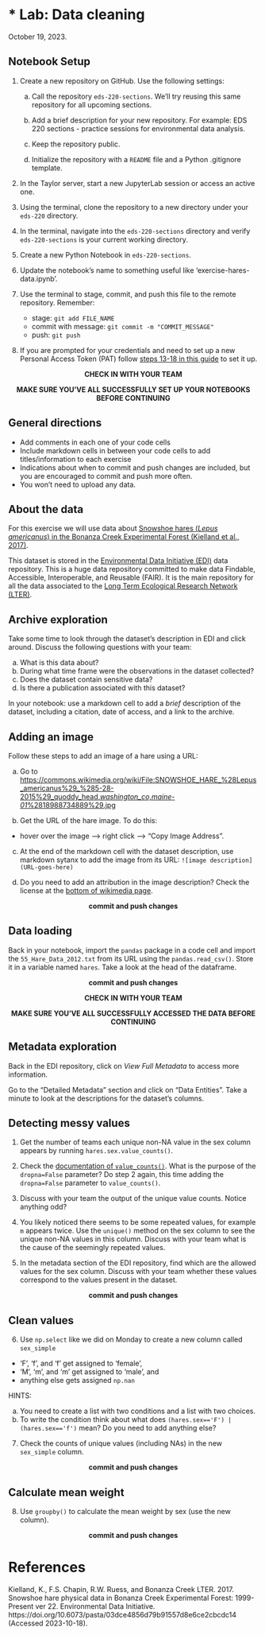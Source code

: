# * Lab: Data cleaning

October 19, 2023.

<!-- include description and goals -->

:::{.callout-tip}
## Notebook Setup
1. Create a new repository on GitHub. Use the following settings:

    a. Call the repository `eds-220-sections`. We'll try reusing this same repository for all upcoming sections.

    b. Add a brief description for your new repository. For example: EDS 220 sections - practice sessions for environmental data analysis.

    c. Keep the repository public.

    d. Initialize the repository with a `README` file and a Python .gitignore template.

<!--
2. Add your repository's URL and your GitHub username to [this spreadsheet](https://docs.google.com/spreadsheets/d/1VPEIU0PSHs90cwD_RiIhY6swEBSMR-6MmTmM_toykvM/edit?usp=sharing). Names or ordered alphabetically by surname. We won't grade these, it's just for keeping track. 
-->

2. In the Taylor server, start a new JupyterLab session or access an active one.

3. Using the terminal, clone the repository to a new directory under your `eds-220` directory.

4. In the terminal, navigate into the `eds-220-sections` directory and verify `eds-220-sections` is your current working directory.

5. Create a new Python Notebook in `eds-220-sections`. 

6. Update the notebook's name to something useful like 'exercise-hares-data.ipynb'.

7. Use the terminal to stage, commit, and push this file to the remote repository. Remember:
    - stage: `git add FILE_NAME`
    - commit with message: `git commit -m "COMMIT_MESSAGE"`
    - push: `git push`

8. If you are prompted for your credentials and need to set up a new Personal Access Token (PAT) follow [steps 13-18 in this guide](https://docs.google.com/document/d/1Pk6_rUDdFjdGg-YVo9Cl8ET3iDsYahyaP0VMRD4UHUk/edit?usp=sharing/) to set it up.


<p style="text-align: center;">
**CHECK IN WITH YOUR TEAM** 
</p>
<p style="text-align: center;">
**MAKE SURE YOU'VE ALL SUCCESSFULLY SET UP YOUR NOTEBOOKS BEFORE CONTINUING**
</p>

:::


:::{.callout-note}
## General directions
- Add comments in each one of your code cells 
- Include markdown cells in between your code cells to add titles/information to each exercise
- Indications about when to commit and push changes are included, but you are encouraged to commit and push more often. 
- You won't need to upload any data.
:::

:::{.callout-note}
## About the data

For this exercise we will use data about [Snowshoe hares (*Lepus americanus*) in the Bonanza Creek Experimental Forest (Kielland et al., 2017)](https://portal.edirepository.org/nis/mapbrowse?packageid=knb-lter-bnz.55.22). 

This dataset is stored in the [Environmental Data Initiative (EDI)](https://edirepository.org) data repository. This is a huge data repository committed to make data Findable, Accessible, Interoperable, and Reusable (FAIR). 
It is the main repository for all the data associated to the [Long Term Ecological Research Network (LTER)](https://lternet.edu).

:::

## Archive exploration
Take some time to look through the dataset's description in EDI and click around. Discuss the following questions with your team:

a. What is this data about?
b. During what time frame were the observations in the dataset collected?
c. Does the dataset contain sensitive data?
d. Is there a publication associated with this dataset?

In your notebook: use a markdown cell to add a *brief* description of the dataset, including a citation, date of access, and a link to the archive. 

## Adding an image
Follow these steps to add an image of a hare using a URL:

a. Go to [https://commons.wikimedia.org/wiki/File:SNOWSHOE_HARE_%28Lepus_americanus%29_%285-28-2015%29_quoddy_head,_washington_co,_maine_-01_%2818988734889%29.jpg]()

b. Get the URL of the hare image. To do this:

- hover over the image –> right click –> “Copy Image Address".

c. At the end of the markdown cell with the dataset description, use markdown sytanx to add the image from its URL:
`![image description](URL-goes-here)`

d. Do you need to add an attribution in the image description? Check the license at the [bottom of wikimedia page](https://commons.wikimedia.org/wiki/File:SNOWSHOE_HARE_%28Lepus_americanus%29_%285-28-2015%29_quoddy_head,_washington_co,_maine_-01_%2818988734889%29.jpg).

<p style="text-align: center;">
**commit and push changes**
</p>

## Data loading

Back in your notebook, import the `pandas` package in a code cell and import the `55_Hare_Data_2012.txt` from its URL using the `pandas.read_csv()`. Store it in a variable named `hares`. Take a look at the head of the dataframe. 

<p style="text-align: center;">
**commit and push changes**
</p>

<p style="text-align: center;">
**CHECK IN WITH YOUR TEAM** 
</p>
<p style="text-align: center;">
**MAKE SURE YOU'VE ALL SUCCESSFULLY ACCESSED THE DATA BEFORE CONTINUING**
</p>

## Metadata exploration
Back in the EDI repository, click on *View Full Metadata* to access more information. 

Go to the "Detailed Metadata" section and click on "Data Entities". Take a minute to look at the descriptions for the dataset's columns.  

## Detecting messy values

1. Get the number of teams each unique non-NA value in the sex column appears by running `hares.sex.value_counts()`. 

2. Check the [documentation of `value_counts()`](https://pandas.pydata.org/docs/reference/api/pandas.Series.value_counts.html). What is the purpose of the `dropna=False` parameter? Do step 2 again, this time adding the `dropna=False` parameter to `value_counts()`.

3. Discuss with your team the output of the unique value counts. Notice anything odd?

4. You likely noticed there seems to be some repeated values, for example `m` appears twice. 
Use the `unique()` method on the sex column to see the unique non-NA values in this column. 
Discuss with your team what is the cause of the seemingly repeated values.

5. In the metadata section of the EDI repository, find which are the allowed values for the sex column. 
Discuss with your team whether these values correspond to the values present in the dataset. 

<p style="text-align: center;">
**commit and push changes**
</p>

## Clean values

6. Use `np.select` like we did on Monday to create a new column called `sex_simple` 

- 'F', 'f', and 'f ' get assigned to 'female', 
- 'M', 'm', and 'm ' get assigned to 'male', and 
- anything else gets assigned `np.nan`

HINTS: 

a. You need to create a list with two conditions and a list with two choices. 
b. To write the condition think about what does `(hares.sex=='F') | (hares.sex=='f')` mean? Do you need to add anything else?

7. Check the counts of unique values (including NAs) in the new `sex_simple` column.

<p style="text-align: center;">
**commit and push changes**
</p>

## Calculate mean weight

8. Use `groupby()` to calculate the mean weight by sex (use the new column). 

<p style="text-align: center;">
**commit and push changes**
</p>

# References
Kielland, K., F.S. Chapin, R.W. Ruess, and Bonanza Creek LTER. 2017. Snowshoe hare physical data in Bonanza Creek Experimental Forest: 1999-Present ver 22. Environmental Data Initiative. https://doi.org/10.6073/pasta/03dce4856d79b91557d8e6ce2cbcdc14 (Accessed 2023-10-18).